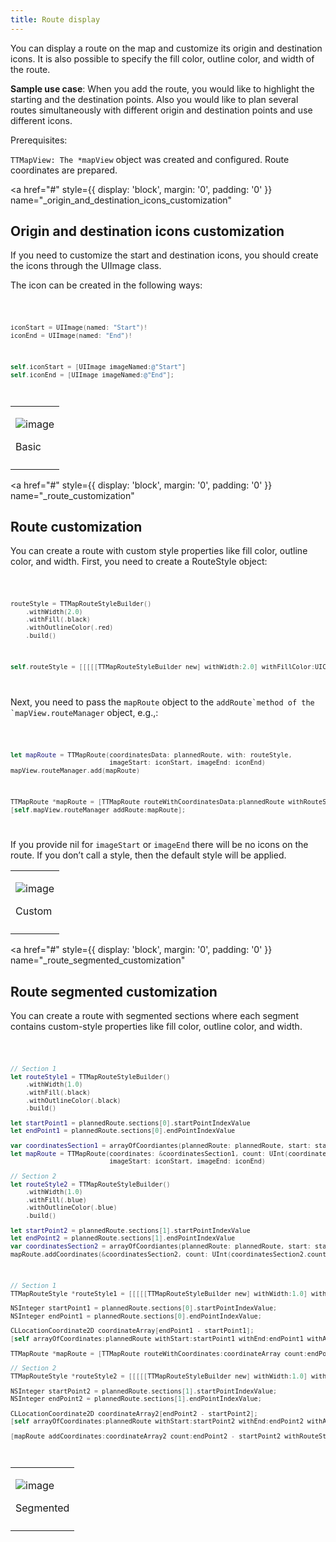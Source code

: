 ```yaml
---
title: Route display
---
```


You can display a route on the map and customize its origin and destination icons. It is also
possible to specify the fill color, outline color, and width of the route.

**Sample use case**: When you add the route, you would like to highlight the starting and the
destination points. Also you would like to plan several routes simultaneously with different origin
and destination points and use different icons.

Prerequisites:

`TTMapView: The *mapView` object was created and configured. Route coordinates are prepared.

<a
  href="#"
  style={{ display: 'block', margin: '0', padding: '0' }}
  name="_origin_and_destination_icons_customization"
></a>

## Origin and destination icons customization

If you need to customize the start and destination icons, you should create the icons through the
UIImage class.

The icon can be created in the following ways:

<Code>

```swift
iconStart = UIImage(named: "Start")!
iconEnd = UIImage(named: "End")!
```

```objectivec
self.iconStart = [UIImage imageNamed:@"Start"]
self.iconEnd = [UIImage imageNamed:@"End"];
```

</Code>

<table>
  <tbody>
    <tr>
      <td>
        <ContentWrapper maxWidth="350px" objectFit="contain">
          <p>
            <img src="../images/basic_route.png" alt="image" />
          </p>
        </ContentWrapper>
        <p>Basic</p>
      </td>
    </tr>
    <tr>
      <td></td>
    </tr>
  </tbody>
</table>

<a
  href="#"
  style={{ display: 'block', margin: '0', padding: '0' }}
  name="_route_customization"
></a>

## Route customization

You can create a route with custom style properties like fill color, outline color, and width.
First, you need to create a RouteStyle object:

<Code>

```swift
routeStyle = TTMapRouteStyleBuilder()
    .withWidth(2.0)
    .withFill(.black)
    .withOutlineColor(.red)
    .build()
```

```objectivec
self.routeStyle = [[[[[TTMapRouteStyleBuilder new] withWidth:2.0] withFillColor:UIColor.blackColor] withOutlineColor:UIColor.redColor] build];
```

</Code>

Next, you need to pass the `mapRoute` object to
the `` addRoute`method of the `mapView.routeManager `` object, e.g.,:

<Code>

```swift
let mapRoute = TTMapRoute(coordinatesData: plannedRoute, with: routeStyle,
                          imageStart: iconStart, imageEnd: iconEnd)
mapView.routeManager.add(mapRoute)
```

```objectivec
TTMapRoute *mapRoute = [TTMapRoute routeWithCoordinatesData:plannedRoute withRouteStyle:self.routeStyle imageStart:self.iconStart imageEnd:self.iconEnd];
[self.mapView.routeManager addRoute:mapRoute];
```

</Code>

If you provide nil for `imageStart` or `imageEnd` there will be no icons on the route. If you don’t
call a style, then the default style will be applied.

<table>
  <tbody>
    <tr>
      <td>
        <ContentWrapper maxWidth="350px" objectFit="contain">
          <p>
            <img src="../images/custom_route.png" alt="image" />
          </p>
        </ContentWrapper>
        <p>Custom</p>
      </td>
    </tr>
    <tr>
      <td></td>
    </tr>
  </tbody>
</table>

<a
  href="#"
  style={{ display: 'block', margin: '0', padding: '0' }}
  name="_route_segmented_customization"
></a>

## Route segmented customization

You can create a route with segmented sections where each segment contains custom-style properties
like fill color, outline color, and width.

<Code>

```swift
// Section 1
let routeStyle1 = TTMapRouteStyleBuilder()
    .withWidth(1.0)
    .withFill(.black)
    .withOutlineColor(.black)
    .build()

let startPoint1 = plannedRoute.sections[0].startPointIndexValue
let endPoint1 = plannedRoute.sections[0].endPointIndexValue

var coordinatesSection1 = arrayOfCoordiantes(plannedRoute: plannedRoute, start: startPoint1, end: endPoint1)
let mapRoute = TTMapRoute(coordinates: &coordinatesSection1, count: UInt(coordinatesSection1.count), with: routeStyle1,
                          imageStart: iconStart, imageEnd: iconEnd)

// Section 2
let routeStyle2 = TTMapRouteStyleBuilder()
    .withWidth(1.0)
    .withFill(.blue)
    .withOutlineColor(.blue)
    .build()

let startPoint2 = plannedRoute.sections[1].startPointIndexValue
let endPoint2 = plannedRoute.sections[1].endPointIndexValue
var coordinatesSection2 = arrayOfCoordiantes(plannedRoute: plannedRoute, start: startPoint2, end: endPoint2)
mapRoute.addCoordinates(&coordinatesSection2, count: UInt(coordinatesSection2.count), with: routeStyle2)
```

```objectivec
// Section 1
TTMapRouteStyle *routeStyle1 = [[[[[TTMapRouteStyleBuilder new] withWidth:1.0] withFillColor:UIColor.blackColor] withOutlineColor:UIColor.blackColor] build];

NSInteger startPoint1 = plannedRoute.sections[0].startPointIndexValue;
NSInteger endPoint1 = plannedRoute.sections[0].endPointIndexValue;

CLLocationCoordinate2D coordinateArray[endPoint1 - startPoint1];
[self arrayOfCoordinates:plannedRoute withStart:startPoint1 withEnd:endPoint1 withArray:coordinateArray];

TTMapRoute *mapRoute = [TTMapRoute routeWithCoordinates:coordinateArray count:endPoint1 withRouteStyle:routeStyle1 imageStart:self.iconStart imageEnd:self.iconEnd];

// Section 2
TTMapRouteStyle *routeStyle2 = [[[[[TTMapRouteStyleBuilder new] withWidth:1.0] withFillColor:UIColor.blueColor] withOutlineColor:UIColor.blueColor] build];

NSInteger startPoint2 = plannedRoute.sections[1].startPointIndexValue;
NSInteger endPoint2 = plannedRoute.sections[1].endPointIndexValue;

CLLocationCoordinate2D coordinateArray2[endPoint2 - startPoint2];
[self arrayOfCoordinates:plannedRoute withStart:startPoint2 withEnd:endPoint2 withArray:coordinateArray2];

[mapRoute addCoordinates:coordinateArray2 count:endPoint2 - startPoint2 withRouteStyle:routeStyle2];
```

</Code>

<table>
  <tbody>
    <tr>
      <td>
        <ContentWrapper maxWidth="350px" objectFit="contain">
          <p>
            <img src="../images/segmented_route.png" alt="image" />
          </p>
        </ContentWrapper>
        <p>Segmented</p>
      </td>
    </tr>
    <tr>
      <td></td>
    </tr>
  </tbody>
</table>